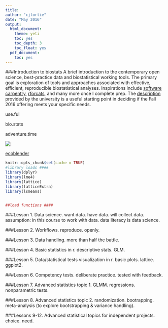 ```yaml
---
title:
author: "cjlortie"
date: "May 2016"
output:
  html_document:
    theme: yeti
    toc: yes
    toc_depth: 3
    toc_float: yes
  pdf_document:
    toc: yes
---
```

###Introduction to biostats
A brief introduction to the contemporary open science, best-practice data and biostatistical working tools. The primary goal is exploration of tools and approaches associated with effective, efficient, reproducible biostatistical analyses. Inspirations include [software carpentry](http://software-carpentry.org), [rforcats](http://rforcats.net), and many more once I complete prep. The [description](http://biology.gradstudies.yorku.ca/courses/biol-5081/) provided by the university is a useful starting point in deciding if the Fall 2016 offering meets your specific needs.

use.ful

bio.stats

adventure.time


![](./stats.JPG)

[ecoblender](http://ecoblender.org)

```r
knitr::opts_chunk$set(cache = TRUE)
#library loads ####
library(dplyr)
library(lme4)
library(lattice)
library(latticeExtra)
library(lsmeans)


##load functions ####

```

###Lesson 1. Data science.
want data. have data. will collect data.
assumption: in this course to work with data.
data literacy is data science.


###Lesson 2. Workflows.
reproduce. 
openly.

###Lesson 3. Data handling.
more than half the battle.

###Lesson 4. Basic statistics in r.
descriptive stats.
GLM.

###Lesson 5. Data/statistical tests visualization in r.
basic plots.
lattice.
ggplot2.


###Lesson 6. Competency tests.
deliberate practice.
tested with feedback.

###Lesson 7. Advanced statistics topic 1.
GLMM.
regressions.
nonparametric tests.

###Lesson 8. Advanced statistics topic 2.
randomization.
bootrapping.
meta-analysis (to explore bootstrapping & variance handling).

###Lessons 9-12. Advanced statistical topics for independent projects.
choice. need.

